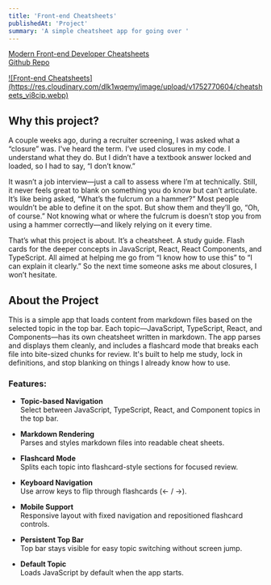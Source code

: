 ```yaml
---
title: 'Front-end Cheatsheets'
publishedAt: 'Project'
summary: 'A simple cheatsheet app for going over '
---
```


[Modern Front-end Developer Cheatsheets](https://frontend-cheatsheets-olive.vercel.app/)<br/>
[Github Repo](https://github.com/devin-hart/frontend-cheatsheets)

<a href="https://res.cloudinary.com/dlk1wqemy/image/upload/v1752770604/cheatsheets_vi8cip.webp">
![Front-end Cheatsheets](https://res.cloudinary.com/dlk1wqemy/image/upload/v1752770604/cheatsheets_vi8cip.webp)
</a>

## Why this project?

A couple weeks ago, during a recruiter screening, I was asked what a “closure” was. I've heard the term. I’ve used closures in my code. I understand what they do. But I didn’t have a textbook answer locked and loaded, so I had to say, “I don’t know.”

It wasn’t a job interview—just a call to assess where I’m at technically. Still, it never feels great to blank on something you do know but can’t articulate. It’s like being asked, “What’s the fulcrum on a hammer?” Most people wouldn’t be able to define it on the spot. But show them and they’ll go, “Oh, of course.” Not knowing what or where the fulcrum is doesn’t stop you from using a hammer correctly—and likely relying on it every time.

That’s what this project is about. It’s a cheatsheet. A study guide. Flash cards for the deeper concepts in JavaScript, React, React Components, and TypeScript. All aimed at helping me go from “I know how to use this” to “I can explain it clearly.” So the next time someone asks me about closures, I won’t hesitate.

## About the Project

This is a simple app that loads content from markdown files based on the selected topic in the top bar. Each topic—JavaScript, TypeScript, React, and Components—has its own cheatsheet written in markdown. The app parses and displays them cleanly, and includes a flashcard mode that breaks each file into bite-sized chunks for review. It's built to help me study, lock in definitions, and stop blanking on things I already know how to use.


### Features:

- **Topic-based Navigation**  
  Select between JavaScript, TypeScript, React, and Component topics in the top bar.

- **Markdown Rendering**  
  Parses and styles markdown files into readable cheat sheets.

- **Flashcard Mode**  
  Splits each topic into flashcard-style sections for focused review.

- **Keyboard Navigation**  
  Use arrow keys to flip through flashcards (← / →).

- **Mobile Support**  
  Responsive layout with fixed navigation and repositioned flashcard controls.

- **Persistent Top Bar**  
  Top bar stays visible for easy topic switching without screen jump.

- **Default Topic**  
  Loads JavaScript by default when the app starts.
